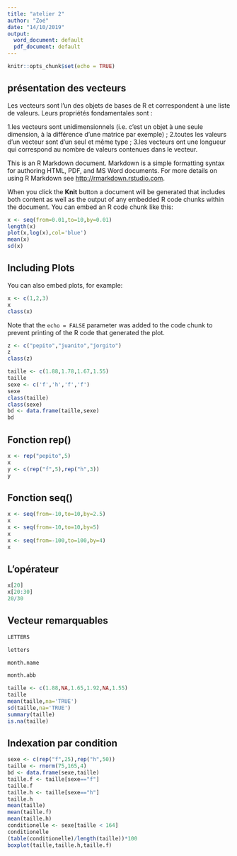 ```yaml
---
title: "atelier 2"
author: "Zoé"
date: "14/10/2019"
output:
  word_document: default
  pdf_document: default
---
```


```r
knitr::opts_chunk$set(echo = TRUE)
```

## présentation des vecteurs 

Les vecteurs sont l’un des objets de bases de R et correspondent à une liste de valeurs. Leurs propriétés fondamentales sont :

1.les vecteurs sont unidimensionnels (i.e. c’est un objet à une seule dimension, à la différence d’une matrice par exemple) ;
2.toutes les valeurs d’un vecteur sont d’un seul et même type ;
3.les vecteurs ont une longueur qui correspond au nombre de valeurs contenues dans le vecteur.


This is an R Markdown document. Markdown is a simple formatting syntax for authoring HTML, PDF, and MS Word documents. For more details on using R Markdown see <http://rmarkdown.rstudio.com>.

When you click the **Knit** button a document will be generated that includes both content as well as the output of any embedded R code chunks within the document. You can embed an R code chunk like this:

```r
x <- seq(from=0.01,to=10,by=0.01)
length(x)
plot(x,log(x),col='blue')
mean(x)  
sd(x)
```

## Including Plots

You can also embed plots, for example:

```r
x <- c(1,2,3)
x
class(x)
```
Note that the `echo = FALSE` parameter was added to the code chunk to prevent printing of the R code that generated the plot.

```r
z <- c("pepito","juanito","jorgito")
z
class(z)
```

```r
taille <- c(1.88,1.78,1.67,1.55)
taille
sexe <- c('f','h','f','f')
sexe
class(taille)
class(sexe)
bd <- data.frame(taille,sexe)
bd
```

## Fonction rep()
```r
x <- rep("pepito",5)
x
y <- c(rep("f",5),rep("h",3))
y       
```
## Fonction seq()

```r
x <- seq(from=-10,to=10,by=2.5)
x
x <- seq(from=-10,to=10,by=5)
x
x <- seq(from=-100,to=100,by=4)
x
```

## L'opérateur 

```r
x[20]
x[20:30]
20/30
```
## Vecteur remarquables 

```r
LETTERS
```
```r
letters
```
```r
month.name
```
```r
month.abb
```
```r
taille <- c(1.88,NA,1.65,1.92,NA,1.55)
taille
mean(taille,na='TRUE')
sd(taille,na='TRUE')
summary(taille)
is.na(taille)
```
## Indexation par condition 

```r
sexe <- c(rep("f",25),rep("h",50))
taille <- rnorm(75,165,4)
bd <- data.frame(sexe,taille)
taille.f <- taille[sexe=="f"]
taille.f
taille.h <- taille[sexe=="h"]
taille.h
mean(taille)
mean(taille.f)
mean(taille.h)
conditionelle <- sexe[taille < 164]
conditionelle 
(table(conditionelle)/length(taille))*100
boxplot(taille,taille.h,taille.f)
```
